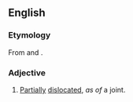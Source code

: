 ==English==

===Etymology===
From {{term|sub-}} and {{term|luxated}}.

===Adjective===
{{en-adj|-}}

# [[partial|Partially]] [[dislocated]], ''as of'' a joint.